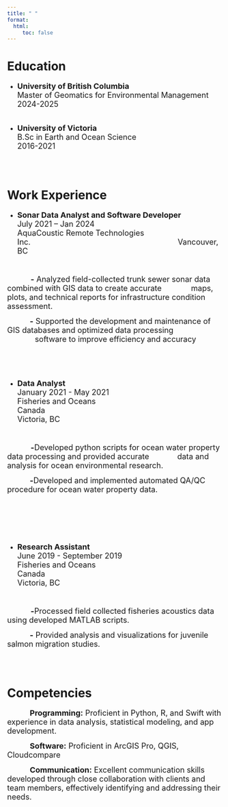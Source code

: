 ```yaml
---
title: " "
format: 
  html:
     toc: false
---
```



# Education

-   <span style="font-size: 18px;">
<strong>University of British Columbia</strong> <br>
Master of Geomatics for Environmental Management<br>
2024-2025<br><br>
</span>

-   <span style="font-size: 18px;">
<strong>University of Victoria</strong><br>
B.Sc in Earth and Ocean Science<br>
2016-2021<br>
</span>

<br><br>



# Work Experience
-   <span style="font-size: 18px;">
<strong>Sonar Data Analyst and Software Developer	</strong> <span style="margin-right: 240px;"></span>   July 2021 – Jan 2024 <br>
AquaCoustic Remote Technologies Inc. <span style="margin-right: 335px;"></span> 
Vancouver, BC

</span> 
<br>

 <span style="font-size: 18px;"><span style="margin-right: 55px;"></span><strong>-</strong> Analyzed field-collected trunk sewer sonar data combined with GIS data to create accurate</span>
  <span style="font-size: 18px;"><span style="margin-right: 65px;"></span>  maps, plots, and technical reports for infrastructure condition assessment.</span>

 <span style="font-size: 18px;"><span style="margin-right: 53px;"></span><strong>-</strong> Supported the development and maintenance of GIS databases and optimized data processing</span>
  <span style="font-size: 18px;"><span style="margin-right: 65px;"></span>software to improve efficiency and accuracy</span>
<br><br> <br><br><br>  



-   <span style="font-size: 18px;">
<strong>Data Analyst</strong> <span style="margin-right: 450px;"></span>January 2021 - May 2021<br>
Fisheries and Oceans Canada<span style="margin-right: 430px;"></span> 
Victoria, BC

</span> 
<br>

 
 <span style="font-size: 18px;"><span style="margin-right: 55px;"></span><strong>-</strong>Developed python scripts for ocean water property data processing and provided accurate</span>
  <span style="font-size: 18px;"><span style="margin-right: 62px;"></span>data and analysis for ocean environmental research.</span>


 <span style="font-size: 18px;"><span style="margin-right: 53px;"></span><strong>-</strong>Developed and implemented automated QA/QC procedure for ocean water property data.</span>

<br><br> <br><br><br>  


-   <span style="font-size: 18px;">
<strong>Research Assistant</strong> <span style="margin-right: 380px;"></span>   June 2019 - September 2019 <br>
Fisheries and Oceans Canada<span style="margin-right: 435px;"></span> 
Victoria, BC

</span> 
<br>

 
 <span style="font-size: 18px;"><span style="margin-right: 55px;"></span><strong>-</strong>Processed field collected fisheries acoustics data using developed MATLAB scripts. </span>
 

 <span style="font-size: 18px;"><span style="margin-right: 53px;"></span><strong>-</strong> Provided analysis and visualizations for juvenile salmon migration studies.</span>

<br><br>


# Competencies

 <span style="font-size: 18px;"><span style="margin-right: 53px;"></span><strong>Programming:</strong> Proficient in Python, R, and Swift with experience in data analysis, statistical modeling, and app development.</span><br>
 
 <span style="font-size: 18px;"><span style="margin-right: 53px;"></span><strong>Software:</strong> Proficient in ArcGIS Pro, QGIS, Cloudcompare</span><br>
 
  <span style="font-size: 18px;"><span style="margin-right: 53px;"></span><strong>Communication:</strong> Excellent communication skills developed through close collaboration with clients and team members, effectively identifying and addressing their needs.</span><br>
  



